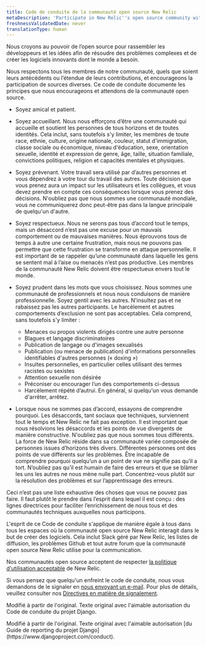 ```yaml
---
title: Code de conduite de la communauté open source New Relic
metaDescription: 'Participate in New Relic''s open source community with kindness and respect: our Code of Conduct sets the standard.'
freshnessValidatedDate: never
translationType: human
---
```


Nous croyons au pouvoir de l’open source pour rassembler les développeurs et les idées afin de résoudre des problèmes complexes et de créer les logiciels innovants dont le monde a besoin.

Nous respectons tous les membres de notre communauté, quels que soient leurs antécédents ou l’étendue de leurs contributions, et encourageons la participation de sources diverses. Ce code de conduite documente les principes que nous encourageons et attendons de la communauté open source.

* Soyez amical et patient.

* Soyez accueillant. Nous nous efforçons d’être une communauté qui accueille et soutient les personnes de tous horizons et de toutes identités. Cela inclut, sans toutefois s&apos;y limiter, les membres de toute race, ethnie, culture, origine nationale, couleur, statut d&apos;immigration, classe sociale ou économique, niveau d&apos;éducation, sexe, orientation sexuelle, identité et expression de genre, âge, taille, situation familiale, convictions politiques, religion et capacités mentales et physiques.

* Soyez prévenant. Votre travail sera utilisé par d’autres personnes et vous dépendrez à votre tour du travail des autres. Toute décision que vous prenez aura un impact sur les utilisateurs et les collègues, et vous devez prendre en compte ces conséquences lorsque vous prenez des décisions. N&apos;oubliez pas que nous sommes une communauté mondiale, vous ne communiquerez donc peut-être pas dans la langue principale de quelqu&apos;un d&apos;autre.

* Soyez respectueux. Nous ne serons pas tous d’accord tout le temps, mais un désaccord n’est pas une excuse pour un mauvais comportement ou de mauvaises manières. Nous éprouvons tous de temps à autre une certaine frustration, mais nous ne pouvons pas permettre que cette frustration se transforme en attaque personnelle. Il est important de se rappeler qu’une communauté dans laquelle les gens se sentent mal à l’aise ou menacés n’est pas productive. Les membres de la communauté New Relic doivent être respectueux envers tout le monde.

* Soyez prudent dans les mots que vous choisissez. Nous sommes une communauté de professionnels et nous nous conduisons de manière professionnelle. Soyez gentil avec les autres. N&apos;insultez pas et ne rabaissez pas les autres participants. Le harcèlement et autres comportements d’exclusion ne sont pas acceptables. Cela comprend, sans toutefois s&apos;y limiter :

  * Menaces ou propos violents dirigés contre une autre personne
  * Blagues et langage discriminatoires
  * Publication de langage ou d&apos;images sexualisés
  * Publication (ou menace de publication) d&apos;informations personnelles identifiables d&apos;autres personnes (« doxing »)
  * Insultes personnelles, en particulier celles utilisant des termes racistes ou sexistes
  * Attention sexuelle non désirée
  * Préconiser ou encourager l’un des comportements ci-dessus
  * Harcèlement répété d’autrui. En général, si quelqu&apos;un vous demande d&apos;arrêter, arrêtez.

* Lorsque nous ne sommes pas d’accord, essayons de comprendre pourquoi. Les désaccords, tant sociaux que techniques, surviennent tout le temps et New Relic ne fait pas exception. Il est important que nous résolvions les désaccords et les points de vue divergents de manière constructive. N&apos;oubliez pas que nous sommes tous différents. La force de New Relic réside dans sa communauté variée composée de personnes issues d’horizons très divers. Différentes personnes ont des points de vue différents sur les problèmes. Être incapable de comprendre pourquoi quelqu’un a un point de vue ne signifie pas qu’il a tort. N’oubliez pas qu’il est humain de faire des erreurs et que se blâmer les uns les autres ne nous mène nulle part. Concentrez-vous plutôt sur la résolution des problèmes et sur l’apprentissage des erreurs.

Ceci n’est pas une liste exhaustive des choses que vous ne pouvez pas faire. Il faut plutôt le prendre dans l’esprit dans lequel il est conçu : des lignes directrices pour faciliter l’enrichissement de nous tous et des communautés techniques auxquelles nous participons.

L&apos;esprit de ce Code de conduite s&apos;applique de manière égale à tous dans tous les espaces où la communauté open source New Relic interagit dans le but de créer des logiciels. Cela inclut Slack géré par New Relic, les listes de diffusion, les problèmes Github et tout autre forum que la communauté open source New Relic utilise pour la communication.

Nos communautés open source acceptent de respecter [la politique d&apos;utilisation acceptable](/docs/licenses/license-information/general-usage-licenses/acceptable-use-policy?_gl=1*1fkmats*_gcl_aw*R0NMLjE3MjE3NDA0NzIuQ2p3S0NBandxZjIwQmhCd0Vpd0F0N2R0ZGQxa01LaHBmazl1OFNQZTlTRU02eHZ1UThaZXk3dVdoQ3F2Y09iX2JzOFJpbENRUDlwZVpob0NGdkFRQXZEX0J3RQ..*_gcl_au*MTUzNzk1ODMxOS4xNzIwNDI5NDM0*_ga*NzE1OTA0NDA1LjE3MjA0Mjk0MzU.*_ga_R5EF3MCG7B*MTcyNzY4MjU5NS4yMjcuMS4xNzI3NjgyNzkyLjYwLjEuMjExNjcyNzg4OA..) de New Relic.

Si vous pensez que quelqu&apos;un enfreint le code de conduite, nous vous demandons de le signaler en [nous envoyant un e-mail](opensource@newrelic.com). Pour plus de détails, veuillez consulter nos [Directives en matière de signalement](/docs/licenses/open-source/code-of-conduct-reporting).

Modifié à partir de l&apos;original. Texte original avec l&apos;aimable autorisation du Code de conduite du projet Django.

<Callout variant="important">
  Modifié à partir de l&apos;original. Texte original avec l&apos;aimable autorisation [du Guide de reporting du projet Django](https://www.djangoproject.com/conduct).
</Callout>